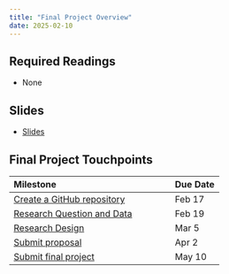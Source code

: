 ```yaml
---
title: "Final Project Overview"
date: 2025-02-10
---
```


## Required Readings

- None

## Slides

- [Slides](/slides/08_final_project.html)


## Final Project Touchpoints


| Milestone                    | Due Date|
|:-----------------------------|:--------|
| [Create a GitHub repository](https://jrspringman.github.io/psci3200-globaldev/assignments/02_gitrepo.html)| Feb 17 |
| [Research Question and Data](https://jrspringman.github.io/psci3200-globaldev/assignments/03_fprqd.html)  | Feb 19 |
| [Research Design](https://jrspringman.github.io/psci3200-globaldev/assignments/04_fpdesign.html)          | Mar 5  |
| [Submit proposal](https://jrspringman.github.io/psci3200-globaldev/assignments/05_fptest.html)            | Apr 2  |
| [Submit final project](https://jrspringman.github.io/psci3200-globaldev/assignments/final_project.html)   | May 10 |






